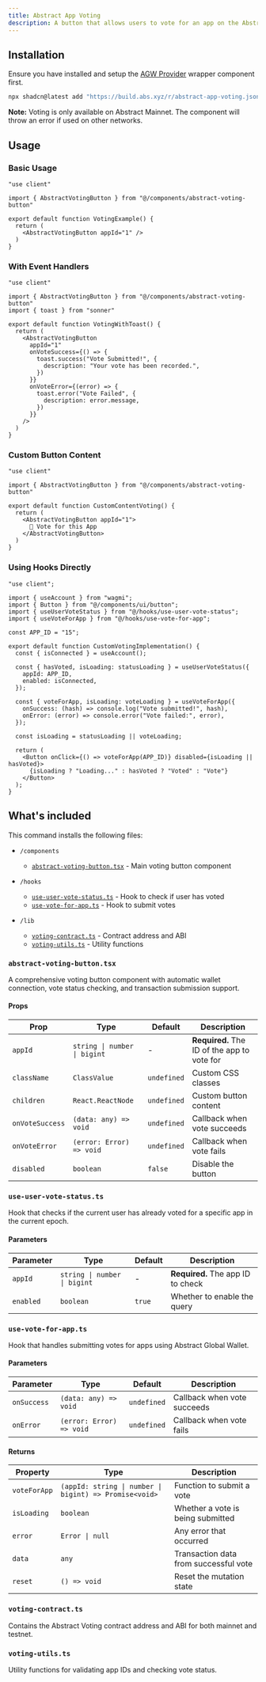 ```yaml
---
title: Abstract App Voting
description: A button that allows users to vote for an app on the Abstract portal.
---
```


<ComponentPreview name="abstract-app-voting" />

## Installation

Ensure you have installed and setup the [AGW Provider](/docs/essentials/agw-provider) wrapper component first.

```bash
npx shadcn@latest add "https://build.abs.xyz/r/abstract-app-voting.json"
```

**Note:** Voting is only available on Abstract Mainnet. The component will throw an error if used on other networks.

## Usage

### Basic Usage

```tsx
"use client"

import { AbstractVotingButton } from "@/components/abstract-voting-button"

export default function VotingExample() {
  return (
    <AbstractVotingButton appId="1" />
  )
}
```

### With Event Handlers

```tsx
"use client"

import { AbstractVotingButton } from "@/components/abstract-voting-button"
import { toast } from "sonner"

export default function VotingWithToast() {
  return (
    <AbstractVotingButton 
      appId="1"
      onVoteSuccess={() => {
        toast.success("Vote Submitted!", {
          description: "Your vote has been recorded.",
        })
      }}
      onVoteError={(error) => {
        toast.error("Vote Failed", {
          description: error.message,
        })
      }}
    />
  )
}
```

### Custom Button Content

```tsx
"use client"

import { AbstractVotingButton } from "@/components/abstract-voting-button"

export default function CustomContentVoting() {
  return (
    <AbstractVotingButton appId="1">
      🚀 Vote for this App
    </AbstractVotingButton>
  )
}
```

### Using Hooks Directly

<CodeCollapsibleWrapper>

```tsx
"use client";

import { useAccount } from "wagmi";
import { Button } from "@/components/ui/button";
import { useUserVoteStatus } from "@/hooks/use-user-vote-status";
import { useVoteForApp } from "@/hooks/use-vote-for-app";

const APP_ID = "15";

export default function CustomVotingImplementation() {
  const { isConnected } = useAccount();

  const { hasVoted, isLoading: statusLoading } = useUserVoteStatus({
    appId: APP_ID,
    enabled: isConnected,
  });

  const { voteForApp, isLoading: voteLoading } = useVoteForApp({
    onSuccess: (hash) => console.log("Vote submitted!", hash),
    onError: (error) => console.error("Vote failed:", error),
  });

  const isLoading = statusLoading || voteLoading;

  return (
    <Button onClick={() => voteForApp(APP_ID)} disabled={isLoading || hasVoted}>
      {isLoading ? "Loading..." : hasVoted ? "Voted" : "Vote"}
    </Button>
  );
}
```

</CodeCollapsibleWrapper>

## What's included

This command installs the following files:

- `/components`
  - [`abstract-voting-button.tsx`](#abstract-voting-buttontsx) - Main voting button component

- `/hooks`
  - [`use-user-vote-status.ts`](#use-user-vote-statusts) - Hook to check if user has voted
  - [`use-vote-for-app.ts`](#use-vote-for-appts) - Hook to submit votes

- `/lib`
  - [`voting-contract.ts`](#voting-contractts) - Contract address and ABI
  - [`voting-utils.ts`](#voting-utilsts) - Utility functions

### `abstract-voting-button.tsx`

A comprehensive voting button component with automatic wallet connection, vote status checking, and transaction submission support.

<ComponentSource src="registry/new-york/blocks/abstract-voting-button/abstract-voting-button.tsx" />

#### Props

| Prop | Type | Default | Description |
| --- | --- | --- | --- |
| `appId` | `string \| number \| bigint` | - | **Required.** The ID of the app to vote for |
| `className` | `ClassValue` | `undefined` | Custom CSS classes |
| `children` | `React.ReactNode` | `undefined` | Custom button content |
| `onVoteSuccess` | `(data: any) => void` | `undefined` | Callback when vote succeeds |
| `onVoteError` | `(error: Error) => void` | `undefined` | Callback when vote fails |
| `disabled` | `boolean` | `false` | Disable the button |

### `use-user-vote-status.ts`

Hook that checks if the current user has already voted for a specific app in the current epoch.

<ComponentSource src="registry/new-york/blocks/abstract-voting-button/hooks/use-user-vote-status.ts" />

#### Parameters

| Parameter | Type | Default | Description |
| --- | --- | --- | --- |
| `appId` | `string \| number \| bigint` | - | **Required.** The app ID to check |
| `enabled` | `boolean` | `true` | Whether to enable the query |

### `use-vote-for-app.ts`

Hook that handles submitting votes for apps using Abstract Global Wallet.

<ComponentSource src="registry/new-york/blocks/abstract-voting-button/hooks/use-vote-for-app.ts" />

#### Parameters

| Parameter | Type | Default | Description |
| --- | --- | --- | --- |
| `onSuccess` | `(data: any) => void` | `undefined` | Callback when vote succeeds |
| `onError` | `(error: Error) => void` | `undefined` | Callback when vote fails |

#### Returns

| Property | Type | Description |
| --- | --- | --- |
| `voteForApp` | `(appId: string \| number \| bigint) => Promise<void>` | Function to submit a vote |
| `isLoading` | `boolean` | Whether a vote is being submitted |
| `error` | `Error \| null` | Any error that occurred |
| `data` | `any` | Transaction data from successful vote |
| `reset` | `() => void` | Reset the mutation state |

### `voting-contract.ts`

Contains the Abstract Voting contract address and ABI for both mainnet and testnet.

<ComponentSource src="registry/new-york/blocks/abstract-voting-button/lib/voting-contract.ts" />

### `voting-utils.ts`

Utility functions for validating app IDs and checking vote status.

<ComponentSource src="registry/new-york/blocks/abstract-voting-button/lib/voting-utils.ts" />

